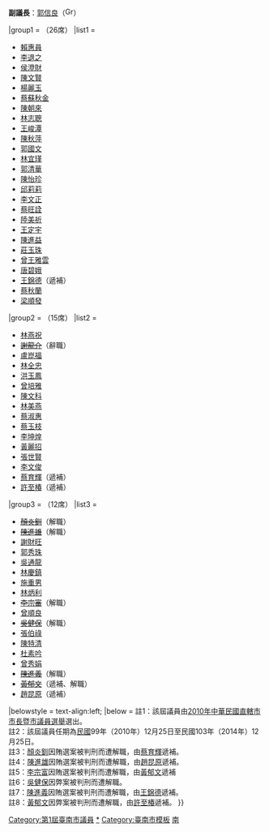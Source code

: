 {{Navbox
|name       = 第1屆臺南市議員
|title      = {{flagicon|臺南市}} 第1屆[[臺南市議員]]
|image      = [[File:Flag of Tainan City.svg|100px|臺南市市旗]] 
|state      = {{{state<includeonly>|collapsed</includeonly>}}}
|listclass  = hlist
|groupstyle = width:25%; text-align:left;
|above      = '''議長'''：[[賴美惠]]（[[File:Green Island with White Cross.svg|16px]]）{{.w}}'''副議長'''：[[郭信良]]（[[File:Green Island with White Cross.svg|16px]]）

|group1     = {{DPP}}（26席）
|list1      = 
* [[賴惠員]]
* [[李退之]]
* [[侯澄財]]
* [[陳文賢]]
* [[楊麗玉]]
* [[蔡蘇秋金]]
* [[陳朝來]]
* [[林志聰]]
* [[王峻潭]]
* [[陳秋萍]]
* [[郭國文]]
* [[林宜瑾]]
* [[郭清華]]
* [[陳怡珍]]
* [[邱莉莉]]
* [[李文正(臺灣)|李文正]]
* [[蔡旺詮]]
* [[陸美祈]]
* [[王定宇]]
* [[陳進益]]
* [[莊玉珠]]
* [[曾王雅雲]]
* [[唐碧娥]]
* [[王錦德]]（遞補）
* [[蔡秋蘭]]
* [[梁順發]]

|group2     = {{KMT}}（15席）
|list2      = 
* [[林燕祝]]
* <s>[[謝龍介]]</s>（辭職）
* [[盧崑福]]
* [[林全忠]]
* [[洪玉鳳]]
* [[曾培雅]]
* [[陳文科]]
* [[林美燕]]
* [[蔡淑惠]]
* [[蔡玉枝]]
* [[李坤煌]]
* [[黃麗招]]
* [[張世賢]]
* [[李文俊]]
* [[蔡育輝]]（遞補）
* [[許至椿]]（遞補）

|group3     = {{NONP}}（12席）
|list3      =
* <s>[[顏炎釧]]</s>（解職）{{Sup|註3}}
* <s>[[陳進雄]]</s>（解職）{{Sup|註4}}
* [[謝財旺]]
* [[郭秀珠]]
* [[吳通龍]]
* [[林慶鎮]]
* [[施重男]]
* [[林炳利]]
* <s>[[李宗富]]</s>（解職）{{Sup|註5}}
* [[曾順良]]
* <s>[[吳健保]]</s>（解職）{{Sup|註6}}
* [[張伯祿]]
* [[陳特清]]
* [[杜素吟]]
* [[曾秀娟]]
* <s>[[陳進義]]</s>（解職）{{Sup|註7}}
* <s>[[黃郁文]]</s>（遞補、解職）{{Sup|註8}}
* [[趙昆原]]（遞補）

|belowstyle = text-align:left;
|below      = 註1：該屆議員由[[2010年中華民國直轄市市長暨市議員選舉]]選出。<br>註2：該屆議員任期為[[民國紀年|民國]]99年（2010年）12月25日至民國103年（2014年）12月25日。<br>註3：[[顏炎釧]]因賄選案被判刑而遭解職，由[[蔡育輝]]遞補。<br>註4：[[陳進雄]]因賄選案被判刑而遭解職，由[[趙昆原]]遞補。<br>註5：[[李宗富]]因賄選案被判刑而遭解職，由[[黃郁文]]遞補<br>註6：[[吳健保]]因弊案被判刑而遭解職。<br>註7：[[陳進義]]因賄選案被判刑而遭解職，由[[王錦德]]遞補。<br>註8：[[黃郁文]]因弊案被判刑而遭解職，由[[許至椿]]遞補。
}}<includeonly>[[Category:第1屆臺南市議員]]</includeonly><noinclude>
[[Category:第1屆臺南市議員|*]]
[[Category:臺南市模板]]
[[Category:台灣政治導航模板|南]]
</noinclude>